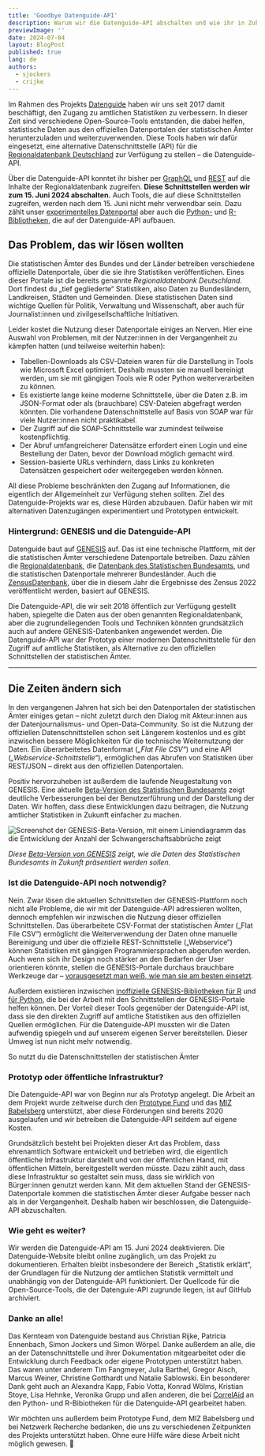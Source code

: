```yaml
---
title: 'Goodbye Datenguide-API'
description: Warum wir die Datenguide-API abschalten und wie ihr in Zukunft auf die Daten der Regionalstatistik zugreifen könnt
previewImage: ''
date: 2024-07-04
layout: BlogPost
published: true
lang: de
authors:
  - sjockers
  - crijke
---
```



Im Rahmen des Projekts [Datenguide](/) haben wir uns seit 2017 damit beschäftigt, den Zugang zu amtlichen Statistiken zu verbessern. In dieser Zeit sind verschiedene Open-Source-Tools entstanden, die dabei helfen, statistische Daten aus den offiziellen Datenportalen der statistischen Ämter herunterzuladen und weiterzuverwenden. Diese Tools haben wir dafür eingesetzt, eine alternative Datenschnittstelle (API) für die [Regionaldatenbank Deutschland](https://www.regionalstatistik.de/genesis/online/) zur Verfügung zu stellen – die Datenguide-API.

Über die Datenguide-API konntet ihr bisher per [GraphQL](https://github.com/datenguide/api) und [REST](https://datengui.de/docs/rest) auf die Inhalte der Regionaldatenbank zugreifen. **Diese Schnittstellen werden wir zum 15. Juni 2024 abschalten.** Auch Tools, die auf diese Schnittstellen zugreifen, werden nach dem 15. Juni nicht mehr verwendbar sein. Dazu zählt unser [experimentelles Datenportal](/statistiken) aber auch die [Python-](https://datenguidepy.readthedocs.io/en/latest/) und [R-Bibliotheken](https://github.com/CorrelAid/datenguideR), die auf der Datenguide-API aufbauen.

## Das Problem, das wir lösen wollten

Die statistischen Ämter des Bundes und der Länder betreiben verschiedene offizielle Datenportale, über die sie ihre Statistiken veröffentlichen. Eines dieser Portale ist die bereits genannte _Regionaldatenbank Deutschland_. Dort findest du „tief gegliederte“ Statistiken, also Daten zu Bundesländern, Landkreisen, Städten und Gemeinden. Diese statistischen Daten sind wichtige Quellen für Politik, Verwaltung und Wissenschaft, aber auch für Journalist:innen und zivilgesellschaftliche Initiativen.

Leider kostet die Nutzung dieser Datenportale einiges an Nerven. Hier eine Auswahl von Problemen, mit der Nutzer:innen in der Vergangenheit zu kämpfen hatten (und teilweise weiterhin haben):

- Tabellen-Downloads als CSV-Dateien waren für die Darstellung in Tools wie Microsoft Excel optimiert. Deshalb mussten sie manuell bereinigt werden, um sie mit gängigen Tools wie R oder Python weiterverarbeiten zu können.
- Es existierte lange keine moderne Schnittstelle, über die Daten z.B. im JSON-Format oder als (brauchbare) CSV-Dateien abgefragt werden könnten. Die vorhandene Datenschnittstelle auf Basis von SOAP war für viele Nutzer:innen nicht praktikabel.
- Der Zugriff auf die SOAP-Schnittstelle war zumindest teilweise kostenpflichtig.
- Der Abruf umfangreicherer Datensätze erfordert einen Login und eine Bestellung der Daten, bevor der Download möglich gemacht wird.
- Session-basierte URLs verhindern, dass Links zu konkreten Datensätzen gespeichert oder weitergegeben werden können.

All diese Probleme beschränkten den Zugang auf Informationen, die eigentlich der Allgemeinheit zur Verfügung stehen sollten. Ziel des Datenguide-Projekts war es, diese Hürden abzubauen. Dafür haben wir mit alternativen Datenzugängen experimentiert und Prototypen entwickelt.

<div style={{ borderRadius: '5px', background: '#f5f5f5', padding: '0.5em 1.5em', margin: '1em 0' }}>

### Hintergrund: GENESIS und die Datenguide-API

Datenguide baut auf [GENESIS](<https://de.wikipedia.org/wiki/GENESIS_(Statistik)>) auf. Das ist eine technische Plattform, mit der die statistischen Ämter verschiedene Datenportale betreiben. Dazu zählen die [Regionaldatenbank](https://www.regionalstatistik.de/), die [Datenbank des Statistischen Bundesamts](https://www-genesis.destatis.de/), und die statistischen Datenportale mehrerer Bundesländer. Auch die [ZensusDatenbank](https://ergebnisse2011.zensus2022.de/datenbank/online/), über die in diesem Jahr die Ergebnisse des Zensus 2022 veröffentlicht werden, basiert auf GENESIS.

Die Datenguide-API, die wir seit 2018 öffentlich zur Verfügung gestellt haben, spiegelte die Daten aus der oben genannten Regionaldatenbank, aber die zugrundeliegenden Tools und Techniken könnten grundsätzlich auch auf andere GENESIS-Datenbanken angewendet werden. Die Datenguide-API war der Prototyp einer modernen Datenschnittstelle für den Zugriff auf amtliche Statistiken, als Alternative zu den offiziellen Schnittstellen der statistischen Ämter.

</div>

---

## Die Zeiten ändern sich

In den vergangenen Jahren hat sich bei den Datenportalen der statistischen Ämter einiges getan – nicht zuletzt durch den Dialog mit Akteur:innen aus der Datenjournalismus- und Open-Data-Community. So ist die Nutzung der offiziellen Datenschnittstellen schon seit Längerem kostenlos und es gibt inzwischen bessere Möglichkeiten für die technische Weiternutzung der Daten. Ein überarbeitetes Datenformat (_„Flat File CSV“_) und eine API (_„Webservice-Schnittstelle“_), ermöglichen das Abrufen von Statistiken über REST/JSON – direkt aus den offiziellen Datenportalen.

Positiv hervorzuheben ist außerdem die laufende Neugestaltung von GENESIS. Eine aktuelle [Beta-Version des Statistischen Bundesamts](https://www-genesis.destatis.de/datenbank/beta/) zeigt deutliche Verbesserungen bei der Benutzerführung und der Darstellung der Daten. Wir hoffen, dass diese Entwicklungen dazu beitragen, die Nutzung amtlicher Statistiken in Zukunft einfacher zu machen.

![Screenshot der GENESIS-Beta-Version, mit einem Liniendiagramm das die Entwicklung der Anzahl der Schwangerschaftsabbrüche zeigt](./genesis-beta.png)

_Diese [Beta-Version von GENESIS](https://www-genesis.destatis.de/datenbank/beta/statistic/23311/table/23311-0002/chart/line) zeigt, wie die Daten des Statistischen Bundesamts in Zukunft präsentiert werden sollen._

### Ist die Datenguide-API noch notwendig?

Nein. Zwar lösen die aktuellen Schnittstellen der GENESIS-Plattform noch nicht alle Probleme, die wir mit der Datenguide-API adressieren wollten, dennoch empfehlen wir inzwischen die Nutzung dieser offiziellen Schnittstellen. Das überarbeitete CSV-Format der statistischen Ämter („Flat File CSV“) ermöglicht die Weiterverwendung der Daten ohne manuelle Bereinigung und über die offizielle REST-Schnittstelle („Webservice“) können Statistiken mit gängigen Programmiersprachen abgerufen werden. Auch wenn sich ihr Design noch stärker an den Bedarfen der User orientieren könnte, stellen die GENESIS-Portale durchaus brauchbare Werkzeuge dar – [vorausgesetzt man weiß, wie man sie am besten einsetzt](../genesis).

Außerdem existieren inzwischen [inoffizielle GENESIS-Bibliotheken für R](https://github.com/CorrelAid/restatis) und [für Python](https://github.com/CorrelAid/pystatis), die bei der Arbeit mit den Schnittstellen der GENESIS-Portale helfen können. Der Vorteil dieser Tools gegenüber der Datenguide-API ist, dass sie den direkten Zugriff auf amtliche Statistiken aus den offiziellen Quellen ermöglichen. Für die Datenguide-API mussten wir die Daten aufwendig spiegeln und auf unserem eigenen Server bereitstellen. Dieser Umweg ist nun nicht mehr notwendig.

<ArrowLink href="/statistik-erklaert/genesis">
  So nutzt du die Datenschnittstellen der statistischen Ämter
</ArrowLink>

### Prototyp oder öffentliche Infrastruktur?

Die Datenguide-API war von Beginn nur als Prototyp angelegt. Die Arbeit an dem Projekt wurde zeitweise durch den [Prototype Fund](https://prototypefund.de/) und das [MIZ Babelsberg](https://www.miz-babelsberg.de/) unterstützt, aber diese Förderungen sind bereits 2020 ausgelaufen und wir betreiben die Datenguide-API seitdem auf eigene Kosten.

Grundsätzlich besteht bei Projekten dieser Art das Problem, dass ehrenamtlich Software entwickelt und betrieben wird, die eigentlich öffentliche Infrastruktur darstellt und von der öffentlichen Hand, mit öffentlichen Mitteln, bereitgestellt werden müsste. Dazu zählt auch, dass diese Infrastruktur so gestaltet sein muss, dass sie wirklich von Bürger:innen genutzt werden kann. Mit dem aktuellen Stand der GENESIS-Datenportale kommen die statistischen Ämter dieser Aufgabe besser nach als in der Vergangenheit. Deshalb haben wir beschlossen, die Datenguide-API abzuschalten.

### Wie geht es weiter?

Wir werden die Datenguide-API am 15. Juni 2024 deaktivieren. Die Datenguide-Website bleibt online zugänglich, um das Projekt zu dokumentieren. Erhalten bleibt insbesondere der Bereich „Statistik erklärt“, der Grundlagen für die Nutzung der amtlichen Statistik vermittelt und unabhängig von der Datenguide-API funktioniert. Der Quellcode für die Open-Source-Tools, die der Datenguie-API zugrunde liegen, ist auf GitHub archiviert.

### Danke an alle!

Das Kernteam von Datenguide bestand aus Christian Rijke, Patricia Ennenbach, Simon Jockers und Simon Wörpel. Danke außerdem an alle, die an der Datenschnittstelle und ihrer Dokumentation mitgearbeitet oder die Entwicklung durch Feedback oder eigene Prototypen unterstützt haben. Das waren unter anderem Tim Fangmeyer, Julia Barthel, Gregor Aisch, Marcus Weiner, Christine Gotthardt und Natalie Sablowski. Ein besonderer Dank geht auch an Alexandra Kapp, Fabio Votta, Konrad Wölms, Kristian Stoye, Lisa Hehnke, Veronika Grupp und allen anderen, die bei [CorrelAid](https://www.correlaid.org/) an den Python- und R-Bibiotheken für die Datenguide-API gearbeitet haben.

Wir möchten uns außerdem beim Prototype Fund, dem MIZ Babelsberg und bei Netzwerk Recherche bedanken, die uns zu verschiedenen Zeitpunkten des Projekts unterstützt haben. Ohne eure Hilfe wäre diese Arbeit nicht möglich gewesen. 💛
